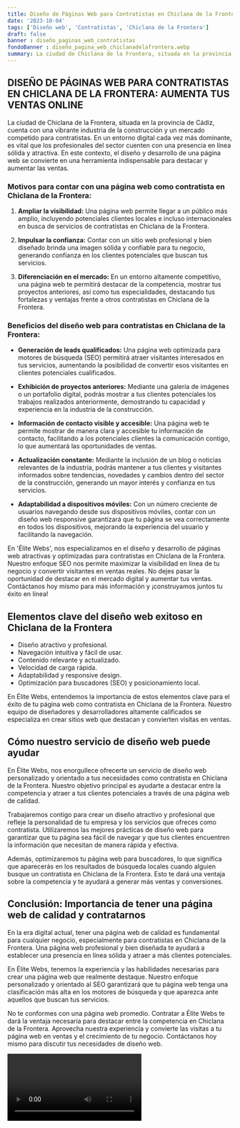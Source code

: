 ```yaml
---
title: Diseño de Páginas Web para Contratistas en Chiclana de la Frontera
date: '2023-10-04'
tags: ['Diseño web', 'Contratistas', 'Chiclana de la Frontera']
draft: false
banner : diseño_paginas_web_contratistas
fondoBanner : diseño_pagina_web_chiclanadelafrontera.webp
summary: La ciudad de Chiclana de la Frontera, situada en la provincia de Cádiz, cuenta con una vibrante industria de la construcción y un mercado competido para contratistas. En un entorno digital cada vez más dominante, es vital que los profesionales del sector cuenten con una presencia en línea sólida y atractiva. En este contexto, el diseño y desarrollo de una página web se convierte en una herramienta indispensable para destacar y aumentar las ventas.
---
```


## DISEÑO DE PÁGINAS WEB PARA CONTRATISTAS EN CHICLANA DE LA FRONTERA: AUMENTA TUS VENTAS ONLINE

La ciudad de Chiclana de la Frontera, situada en la provincia de Cádiz, cuenta con una vibrante industria de la construcción y un mercado competido para contratistas. En un entorno digital cada vez más dominante, es vital que los profesionales del sector cuenten con una presencia en línea sólida y atractiva. En este contexto, el diseño y desarrollo de una página web se convierte en una herramienta indispensable para destacar y aumentar las ventas.

### Motivos para contar con una página web como contratista en Chiclana de la Frontera:

1. **Ampliar la visibilidad:** Una página web permite llegar a un público más amplio, incluyendo potenciales clientes locales e incluso internacionales en busca de servicios de contratistas en Chiclana de la Frontera.

2. **Impulsar la confianza:** Contar con un sitio web profesional y bien diseñado brinda una imagen sólida y confiable para tu negocio, generando confianza en los clientes potenciales que buscan tus servicios.

3. **Diferenciación en el mercado:** En un entorno altamente competitivo, una página web te permitirá destacar de la competencia, mostrar tus proyectos anteriores, así como tus especialidades, destacando tus fortalezas y ventajas frente a otros contratistas en Chiclana de la Frontera.

### Beneficios del diseño web para contratistas en Chiclana de la Frontera:

- **Generación de leads qualificados:** Una página web optimizada para motores de búsqueda (SEO) permitirá atraer visitantes interesados en tus servicios, aumentando la posibilidad de convertir esos visitantes en clientes potenciales cualificados.

- **Exhibición de proyectos anteriores:** Mediante una galería de imágenes o un portafolio digital, podrás mostrar a tus clientes potenciales los trabajos realizados anteriormente, demostrando tu capacidad y experiencia en la industria de la construcción.

- **Información de contacto visible y accesible:** Una página web te permite mostrar de manera clara y accesible tu información de contacto, facilitando a los potenciales clientes la comunicación contigo, lo que aumentará las oportunidades de ventas.

- **Actualización constante:** Mediante la inclusión de un blog o noticias relevantes de la industria, podrás mantener a tus clientes y visitantes informados sobre tendencias, novedades y cambios dentro del sector de la construcción, generando un mayor interés y confianza en tus servicios.

- **Adaptabilidad a dispositivos móviles:** Con un número creciente de usuarios navegando desde sus dispositivos móviles, contar con un diseño web responsive garantizará que tu página se vea correctamente en todos los dispositivos, mejorando la experiencia del usuario y facilitando la navegación.

En 'Élite Webs', nos especializamos en el diseño y desarrollo de páginas web atractivas y optimizadas para contratistas en Chiclana de la Frontera. Nuestro enfoque SEO nos permite maximizar la visibilidad en línea de tu negocio y convertir visitantes en ventas reales. No dejes pasar la oportunidad de destacar en el mercado digital y aumentar tus ventas. Contáctanos hoy mismo para más información y ¡construyamos juntos tu éxito en línea!

<GifSeo />

<Cta />

## Elementos clave del diseño web exitoso en Chiclana de la Frontera

- Diseño atractivo y profesional.
- Navegación intuitiva y fácil de usar.
- Contenido relevante y actualizado.
- Velocidad de carga rápida.
- Adaptabilidad y responsive design.
- Optimización para buscadores (SEO) y posicionamiento local.

En Élite Webs, entendemos la importancia de estos elementos clave para el éxito de tu página web como contratista en Chiclana de la Frontera. Nuestro equipo de diseñadores y desarrolladores altamente calificados se especializa en crear sitios web que destacan y convierten visitas en ventas.

## Cómo nuestro servicio de diseño web puede ayudar

En Élite Webs, nos enorgullece ofrecerte un servicio de diseño web personalizado y orientado a tus necesidades como contratista en Chiclana de la Frontera. Nuestro objetivo principal es ayudarte a destacar entre la competencia y atraer a tus clientes potenciales a través de una página web de calidad.

Trabajaremos contigo para crear un diseño atractivo y profesional que refleje la personalidad de tu empresa y los servicios que ofreces como contratista. Utilizaremos las mejores prácticas de diseño web para garantizar que tu página sea fácil de navegar y que tus clientes encuentren la información que necesitan de manera rápida y efectiva.

Además, optimizaremos tu página web para buscadores, lo que significa que aparecerás en los resultados de búsqueda locales cuando alguien busque un contratista en Chiclana de la Frontera. Esto te dará una ventaja sobre la competencia y te ayudará a generar más ventas y conversiones.

## Conclusión: Importancia de tener una página web de calidad y contratarnos

En la era digital actual, tener una página web de calidad es fundamental para cualquier negocio, especialmente para contratistas en Chiclana de la Frontera. Una página web profesional y bien diseñada te ayudará a establecer una presencia en línea sólida y atraer a más clientes potenciales.

En Élite Webs, tenemos la experiencia y las habilidades necesarias para crear una página web que realmente destaque. Nuestro enfoque personalizado y orientado al SEO garantizará que tu página web tenga una clasificación más alta en los motores de búsqueda y que aparezca ante aquellos que buscan tus servicios.

No te conformes con una página web promedio. Contratar a Élite Webs te dará la ventaja necesaria para destacar entre la competencia en Chiclana de la Frontera. Aprovecha nuestra experiencia y convierte las visitas a tu página web en ventas y el crecimiento de tu negocio. Contáctanos hoy mismo para discutir tus necesidades de diseño web.

<Video />

<CtaBot job='Contratistas' city='Chiclana de la Frontera'/>

<Gmaps query='Chiclana de la Frontera+españa+maps' />